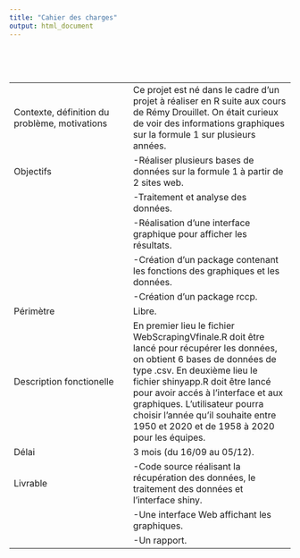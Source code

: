 ---
title: "Cahier des charges"
output: html_document
---
<br>


<br/>

|  |   |
|-----------------|-----------------------|
|  Contexte, définition du problème, motivations     |  Ce projet est né dans le cadre d'un projet à réaliser en R suite aux cours de Rémy Drouillet. On était curieux de voir des informations graphiques sur la formule 1 sur plusieurs années. |
| Objectifs    |  -Réaliser plusieurs bases de données sur la formule 1 à partir de 2 sites web. |
|   | -Traitement et analyse des données. |
|   | -Réalisation d'une interface graphique pour afficher les résultats.  |
|   | -Création d'un package contenant les fonctions des graphiques et les données. |
|   | -Création d'un package rccp.  |
|   Périmètre    | Libre.  |
| Description fonctionelle | En premier lieu le fichier WebScrapingVfinale.R doit être lancé pour récupérer les données, on obtient 6 bases de données de type .csv. En deuxième lieu le fichier shinyapp.R doit être lancé pour avoir accés à l’interface et aux graphiques. L’utilisateur pourra choisir l’année qu’il souhaite entre 1950 et 2020 et de 1958 à 2020 pour les équipes.   |
| Délai |  	3 mois (du 16/09 au 05/12). |
| Livrable |  -Code source réalisant la récupération des données, le traitement des données et l’interface shiny. |
|   | -Une interface Web affichant les graphiques. |
|   |   -Un rapport. |
